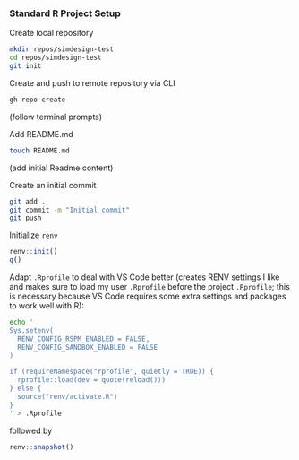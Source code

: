 ### Standard R Project Setup  

Create local repository

```bash
mkdir repos/simdesign-test
cd repos/simdesign-test
git init
```

Create and push to remote repository via CLI

```bash
gh repo create
```

(follow terminal prompts)

Add README.md

```bash
touch README.md
```

(add initial Readme content)

Create an initial commit

```bash
git add .
git commit -m "Initial commit"
git push
```

Initialize `renv` 

```r
renv::init()
q()
```

Adapt `.Rprofile` to deal with VS Code better (creates RENV settings I like and makes sure to load my user `.Rprofile` before the project `.Rprofile`; this is necessary because VS Code requires some extra settings and packages to work well with R):

```bash
echo '
Sys.setenv(
  RENV_CONFIG_RSPM_ENABLED = FALSE,
  RENV_CONFIG_SANDBOX_ENABLED = FALSE
)

if (requireNamespace("rprofile", quietly = TRUE)) {
  rprofile::load(dev = quote(reload()))
} else {
  source("renv/activate.R")
}
' > .Rprofile
```

followed by 

```r
renv::snapshot()
```

